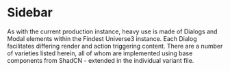 
<Meta of={SidebarStories} />

# Sidebar

As with the current production instance, heavy use is made of Dialogs and Modal elements within the Findest Universe3 instance.
Each Dialog facilitates differing render and action triggering content. There are a number of varieties listed herein, all of whom are implemented 
using base components from ShadCN - extended in the individual variant file.  

<Canvas of={SidebarStories.AppSidebar} />